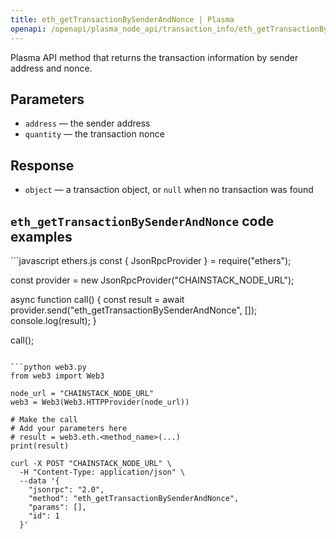 ```yaml
---
title: eth_getTransactionBySenderAndNonce | Plasma
openapi: /openapi/plasma_node_api/transaction_info/eth_getTransactionBySenderAndNonce.json POST /be84184cd12967be5a65d06651c60085
---
```


Plasma API method that returns the transaction information by sender address and nonce.

## Parameters

* `address` — the sender address
* `quantity` — the transaction nonce

## Response

* `object` — a transaction object, or `null` when no transaction was found

## `eth_getTransactionBySenderAndNonce` code examples

<CodeGroup>
```javascript ethers.js
const { JsonRpcProvider } = require("ethers");

const provider = new JsonRpcProvider("CHAINSTACK_NODE_URL");

async function call() {
  const result = await provider.send("eth_getTransactionBySenderAndNonce", []);
  console.log(result);
}

call();
```

```python web3.py
from web3 import Web3

node_url = "CHAINSTACK_NODE_URL"
web3 = Web3(Web3.HTTPProvider(node_url))

# Make the call
# Add your parameters here
# result = web3.eth.<method_name>(...)
print(result)
```

```shell cURL
curl -X POST "CHAINSTACK_NODE_URL" \
  -H "Content-Type: application/json" \
  --data '{
    "jsonrpc": "2.0",
    "method": "eth_getTransactionBySenderAndNonce",
    "params": [],
    "id": 1
  }'
```
</CodeGroup>
